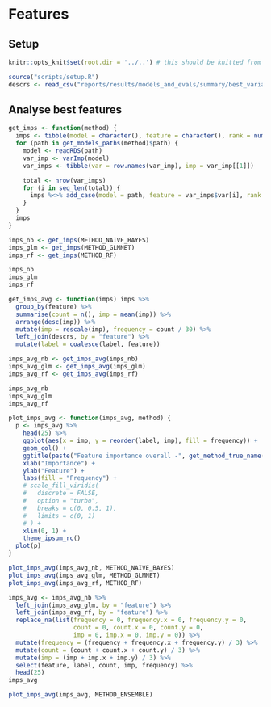 # Features

## Setup

```r
knitr::opts_knit$set(root.dir = '../..') # this should be knitted from the repo root directory
```

```r
source("scripts/setup.R")
descrs <- read_csv("reports/results/models_and_evals/summary/best_variables_manual_descr.csv")
```

## Analyse best features

```r

get_imps <- function(method) {
  imps <- tibble(model = character(), feature = character(), rank = numeric(), total = numeric(), imp = numeric())
  for (path in get_models_paths(method)$path) {
    model <- readRDS(path)
    var_imp <- varImp(model)
    var_imps <- tibble(var = row.names(var_imp), imp = var_imp[[1]])

    total <- nrow(var_imps)
    for (i in seq_len(total)) {
      imps %<>% add_case(model = path, feature = var_imps$var[i], rank = i, total = total, imp = var_imps$imp[i])
    }
  }
  imps
}

imps_nb <- get_imps(METHOD_NAIVE_BAYES)
imps_glm <- get_imps(METHOD_GLMNET)
imps_rf <- get_imps(METHOD_RF)

imps_nb
imps_glm
imps_rf
```



```r
get_imps_avg <- function(imps) imps %>%
  group_by(feature) %>%
  summarise(count = n(), imp = mean(imp)) %>%
  arrange(desc(imp)) %>%
  mutate(imp = rescale(imp), frequency = count / 30) %>%
  left_join(descrs, by = "feature") %>%
  mutate(label = coalesce(label, feature))

imps_avg_nb <- get_imps_avg(imps_nb)
imps_avg_glm <- get_imps_avg(imps_glm)
imps_avg_rf <- get_imps_avg(imps_rf)

imps_avg_nb
imps_avg_glm
imps_avg_rf
```


```r
plot_imps_avg <- function(imps_avg, method) {
  p <- imps_avg %>%
    head(25) %>%
    ggplot(aes(x = imp, y = reorder(label, imp), fill = frequency)) +
    geom_col() +
    ggtitle(paste("Feature importance overall -", get_method_true_name(method))) +
    xlab("Importance") +
    ylab("Feature") +
    labs(fill = "Frequency") +
    # scale_fill_viridis(
    #   discrete = FALSE,
    #   option = "turbo",
    #   breaks = c(0, 0.5, 1),
    #   limits = c(0, 1)
    # ) +
    xlim(0, 1) +
    theme_ipsum_rc()
  plot(p)
}

plot_imps_avg(imps_avg_nb, METHOD_NAIVE_BAYES)
plot_imps_avg(imps_avg_glm, METHOD_GLMNET)
plot_imps_avg(imps_avg_rf, METHOD_RF)
```


```r

imps_avg <- imps_avg_nb %>%
  left_join(imps_avg_glm, by = "feature") %>%
  left_join(imps_avg_rf, by = "feature") %>%
  replace_na(list(frequency = 0, frequency.x = 0, frequency.y = 0,
                  count = 0, count.x = 0, count.y = 0,
                  imp = 0, imp.x = 0, imp.y = 0)) %>%
  mutate(frequency = (frequency + frequency.x + frequency.y) / 3) %>%
  mutate(count = (count + count.x + count.y) / 3) %>%
  mutate(imp = (imp + imp.x + imp.y) / 3) %>%
  select(feature, label, count, imp, frequency) %>%
  head(25)
imps_avg
```

```r
plot_imps_avg(imps_avg, METHOD_ENSEMBLE)
```
















